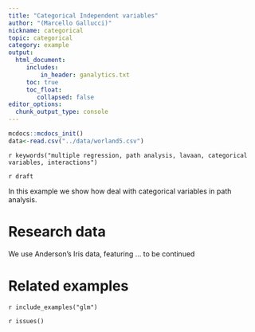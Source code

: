 ```yaml
---
title: "Categorical Independent variables"
author: "(Marcello Gallucci)"
nickname: categorical
topic: categorical
category: example
output: 
  html_document:
     includes:
         in_header: ganalytics.txt
     toc: true
     toc_float:
        collapsed: false
editor_options: 
  chunk_output_type: console
---
```


```r
mcdocs::mcdocs_init()
data<-read.csv("../data/worland5.csv")
```


`r keywords("multiple regression, path analysis, lavaan, categorical variables, interactions")`

`r draft`

In this example we show how deal with categorical variables in path analysis. 


# Research data

We use Anderson's Iris data, featuring ... to be continued




# Related examples
`r include_examples("glm")`

`r issues()`